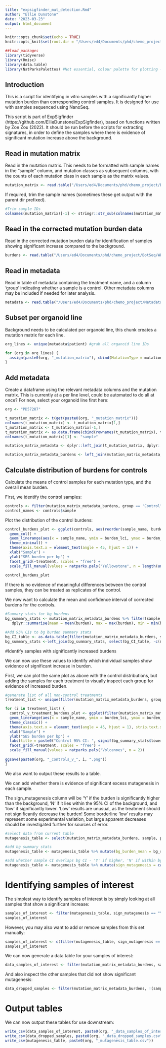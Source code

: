 ```yaml
---
title: "expsigfinder_mut_detection.Rmd"
author: "Ellie Dunstone"
date: "2023-03-23"
output: html_document
---
```


```r
knitr::opts_chunk$set(echo = TRUE)
knitr::opts_knit$set(root.dir = "/Users/ed4/Documents/phd/chemo_project/BotSeq/WP4/KCL_organoid_work/wp4_2530_20230406/")
```

```r
##load packages
library(tidyverse)
library(Rmisc)
library(data.table)
library(NatParksPalettes) #Not essential, colour palette for plotting - other palette can be used
```

## Introduction 

This is a script for identifying in vitro samples with a significantly higher mutation burden than corresponding control samples. It is designed for use with samples sequenced using NanoSeq.

This script is part of ExpSigfinder (https://github.com/EllieDunstone/ExpSigfinder), based on functions written by Zoe Zou (2022). It should be run before the scripts for extracting signatures, in order to define the samples where there is evidence of significant mutation increase above the background. 

## Read in mutation matrix

Read in the mutation matrix. This needs to be formatted with sample names in the "sample" column, and mutation classes as subsequent columns, with the counts of each mutation class in each sample as the matrix values.

```r
mutation_matrix <- read.table("/Users/ed4/Documents/phd/chemo_project/BotSeq/WP4/KCL_organoid_work/wp4_2530_20230406/data/trint_subs_matrix_corrected.tsv", sep = "\t", header = T, as.is = T) 
```

If required, trim the sample names (sometimes these get output with the parent dir prefixed).

```r
#Trim sample IDs 
colnames(mutation_matrix)[-1] <- stringr::str_sub(colnames(mutation_matrix), 32, -1)[-1] #May need to alter the start position depending on input
```


## Read in the corrected mutation burden data

Read in the corrected mutation burden data for identification of samples showing significant increase compared to the background.

```r
burdens <- read.table("/Users/ed4/Documents/phd/chemo_project/BotSeq/WP4/KCL_organoid_work/wp4_2530_20230406/data/results.mut_burden_all.tsv", sep = "\t", header = T, as.is = T) 
```


## Read in metadata

Read in table of metadata containing the treatment name, and a column 'group' indicating whether a sample is a control. Other metadata columns may be included if needed for later analysis.

```r
metadata <- read.table("/Users/ed4/Documents/phd/chemo_project/Metadata/WP4/wp4_sample_subsetting.csv", sep = ",", header = T, as.is = T)
```


## Subset per organoid line

Background needs to be calculated per organoid line, this chunk creates a mutation matrix for each line.

```r
org_lines <- unique(metadata$patient) #grab all organoid line IDs

for (org in org_lines) {
  assign(paste0(org, "_mutation_matrix"), cbind(MutationType = mutation_matrix[,1], dplyr::select(mutation_matrix, matches(org))))
}
```

## Add metadata

Create a dataframe using the relevant metadata columns and the mutation matrix. This is currently at a per line level, could be automated to do all at once? For now, select your organoid line first here:

```r
org <- "PD57287"
```


```r
t_mutation_matrix <- t(get(paste0(org, "_mutation_matrix")))
colnames(t_mutation_matrix) <- t_mutation_matrix[1,]
t_mutation_matrix <- t_mutation_matrix[-1,]
t_mutation_matrix <- as.data.frame(cbind(rownames(t_mutation_matrix), t_mutation_matrix))
colnames(t_mutation_matrix)[1] <- "sample"

mutation_matrix_metadata <- dplyr::left_join(t_mutation_matrix, dplyr::select(metadata, sample, patient, tissue_sample, treatment, sample_name, concentration, tissue, group))
```

```r
mutation_matrix_metadata_burdens <- left_join(mutation_matrix_metadata, burdens)
```

## Calculate distribution of burdens for controls

Calculate the means of control samples for each mutation type, and the overall mean burden.

First, we identify the control samples:

```r
controls <- filter(mutation_matrix_metadata_burdens, group == "Control")
control_names <- controls$sample
```

Plot the distribution of the control burdens:

```r
control_burdens_plot <- ggplot(controls, aes(reorder(sample_name, burden), burden, fill = treatment)) +
  geom_col() +
  geom_linerange(aes(x = sample_name, ymin = burden_lci, ymax = burden_uci)) +
  theme_minimal() +
  theme(axis.text.x = element_text(angle = 45, hjust = 1)) +
  xlab("Sample") +
  ylab("SBS burden per bp") + 
  facet_grid(~treatment, scales = "free") +
  scale_fill_manual(values = natparks.pals("Yellowstone", n = length(unique(controls$treatment))))
  
control_burdens_plot
```

If there is no evidence of meaningful differences between the control samples, they can be treated as replicates of the control.

We now want to calculate the mean and confidence interval of corrected burdens for the controls.

```r
#Summary stats for bg burdens
bg_summary_stats <- mutation_matrix_metadata_burdens %>% filter(sample %in% control_names & patient==org) %>% dplyr::group_by(group) %>%
   dplyr::summarise(mean = mean(burden), max = max(burden), min = min(burden), median = median(burden), sd = sd(burden), count = n())

#Add 95% CIs to bg burden summary stats
bg_CI_table <- as.data.table(filter(mutation_matrix_metadata_burdens, sample %in% control_names & patient == org))[,as.list(CI(burden)), by = group]
bg_summary_stats <-left_join(bg_summary_stats, select(bg_CI_table, -c(mean)), by = "group")
```


#Identify samples with significantly increased burdens

We can now use these values to identify which individual samples show evidence of significant increase in burden.

First, we can plot the same plot as above with the control distributions, but adding the samples for each treatment to visually inspect each group for evidence of increased burden.

```r

#generate list of all non-control treatments
treatment_list <- unique(filter(mutation_matrix_metadata_burdens, group != "Control")$treatment)

for (i in treatment_list) {
  control_v_treatment_burdens_plot <- ggplot(filter(mutation_matrix_metadata_burdens, patient == org & (group == "Control" | treatment == i)), aes(reorder(sample_name, -burden), burden, fill = group)) + geom_col() +
  geom_linerange(aes(x = sample_name, ymin = burden_lci, ymax = burden_uci)) +
  theme_classic() +
  theme(axis.text.x = element_text(angle = 45, hjust = 1), strip.text.x = element_text(angle = 90)) +
  xlab("Sample") +
  ylab("SBS burden per bp") + 
  labs(title = paste0("Control 95% CI: ", signif(bg_summary_stats$lower, 3), " - ", signif(bg_summary_stats$upper, 3))) +
  facet_grid(~treatment, scales = "free") +
  scale_fill_manual(values = natparks.pals("Volcanoes", n = 2))
  
ggsave(paste0(org, "_controls_v_", i, ".png"))
}


```

We also want to output these results to a table.

We can add whether there is evidence of significant excess mutagenesis in each sample.

The sign_mutagenesis column will be 'Y' if the burden is significantly higher than the background, 'N' if it lies within the 95% CI of the background, and 'low' if significantly lower. 'Low' results are unusual, as the treatment should not significantly decrease the burden! Some borderline 'low' results may represent some experimental variation, but large apparent decreases should be investigated further for sources of error.

```r
#select data from current table
mutagenesis_table <- select(mutation_matrix_metadata_burdens, sample, patient, tissue_sample, treatment, sample_name, concentration, tissue, group, muts, total, burden, burden_lci, burden_uci)

#add bg summary stats
mutagenesis_table <- mutagenesis_table %>% mutate(bg_burden_mean = bg_summary_stats$mean) %>% mutate(bg_burden_lci = bg_summary_stats$lower) %>% mutate(bg_burden_uci = bg_summary_stats$upper)

#add whether sample CI overlaps bg CI - 'Y' if higher, 'N' if within bg CI, low if below bg CI - if this occurs this is odd and should be investigated
mutagenesis_table <- mutagenesis_table %>% mutate(sign_mutagenesis = case_when(burden_lci >= bg_burden_uci ~ "Y", (burden_lci < bg_burden_uci) & (burden_uci >= bg_burden_lci) ~ "N", TRUE ~ "low" ))

```


# Identifying samples of interest

The simplest way to identify samples of interest is by simply looking at all samples that show a significant increase:

```r
samples_of_interest <- filter(mutagenesis_table, sign_mutagenesis == "Y")$sample
samples_of_interest
```

However, you may also want to add or remove samples from this set manually:

```r
samples_of_interest <- c(filter(mutagenesis_table, sign_mutagenesis == "Y")$sample, c("your_sample", "another_one"))
samples_of_interest
```


We can now generate a data table for your samples of interest:

```r
data_samples_of_interest <- filter(mutation_matrix_metadata_burdens, sample %in% samples_of_interest)
```

And also inspect the other samples that did not show significant mutagenesis:

```r
data_dropped_samples <- filter(mutation_matrix_metadata_burdens, !(sample %in% samples_of_interest))
```


# Output tables

We can now output these tables for use downstream:

```r
write_csv(data_samples_of_interest, paste0(org, "_data_samples_of_interest.csv"))
write_csv(data_dropped_samples, paste0(org, "_data_dropped_samples.csv"))
write_csv(mutagenesis_table, paste0(org, "_mutagenesis_table.csv"))
```

